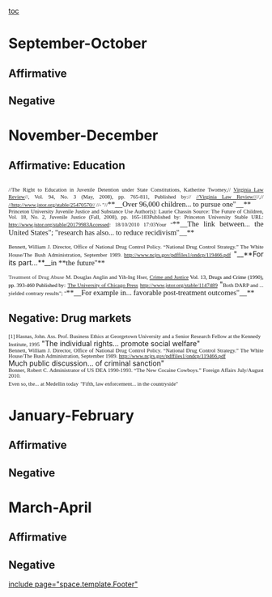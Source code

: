 [[toc]]
=September-October= 
==Affirmative== 
==Negative== 

=November-December= 
==Affirmative: Education== 
==<span style="display: block; line-height: 10.5pt; margin: 0in 0in 0pt; text-align: justify; text-justify: inter-ideograph;"> </span>== 
<span style="display: block; margin: 0in 0in 0pt; text-align: justify; text-justify: inter-ideograph;"><span style="font-family: 'Calibri','sans-serif'; font-size: 8pt;"><span style="display: block; line-height: 10.5pt; margin: 0in 0in 0pt; text-align: justify; text-justify: inter-ideograph;"><span style="font-family: 'Calibri','sans-serif'; font-size: 8pt; font-weight: normal;">//The Right to Education in Juvenile Detention under State Constitutions, Katherine Twomey,// </span><span style="color: #265985; font-family: 'Calibri','sans-serif'; font-size: 8pt; font-style: normal; font-weight: normal;">[[http://www.jstor.org.shs-13.scarsdaleschools.k12.ny.us:2048/action/showPublication?journalCode=virglawrevi|Virginia Law Review]]</span>//<span style="font-family: 'Calibri','sans-serif'; font-size: 8pt; font-weight: normal;">, Vol. 94, No. 3 (May, 2008), pp. 765-811, Published by:</span>// <span style="color: #265985; font-family: 'Calibri','sans-serif'; font-size: 8pt; font-weight: normal;">[[http://www.jstor.org.shs-13.scarsdaleschools.k12.ny.us:2048/action/showPublisher?publisherCode=vlr|//Virginia Law Review//]]</span><span style="font-family: 'Calibri','sans-serif'; font-size: 8pt; font-weight: normal;">//,// [[http://www.jstor.org/stable/25470570|//http://www.jstor.org/stable/25470570//]] //- "//<span style="font-family: 'Calibri','sans-serif'; font-size: 11pt;">**__Over 96,000 children... to pursue one"__**</span></span></span>Princeton University Juvenile Justice and Substance Use Author(s): Laurie Chassin Source: The Future of Children, Vol. 18, No. 2, Juvenile Justice (Fall, 2008), pp. 165-183Published by: Princeton University Stable URL: http://www.jstor.org/stable/20179983Accessed: 18/10/2010 17:03Your "<span style="font-family: 'Calibri','sans-serif'; font-size: 11pt;">**__The link between... the United States"; "research has also... <span style="font-family: 'Calibri','sans-serif'; font-size: 11pt;">to reduce recidivism"</span>__**</span></span></span>

<span style="display: block; margin: 0in 0in 0pt; mso-layout-grid-align: none; text-align: justify; text-justify: inter-ideograph;"><span style="font-family: 'Calibri','sans-serif'; font-size: 8pt;">Bennett, William J. Director, Office of National Drug Control Policy. “National Drug Control Strategy.” The White House/The Bush Administration, September 1989. [[http://www.ncjrs.gov/pdffiles1/ondcp/119466.pdf]]</span> "__**For its part...**__<span style="font-family: 'Calibri','sans-serif'; font-size: 11pt;">in **the future"**</span></span>


<span style="display: block; margin: 0in 0in 0pt; text-align: justify; text-justify: inter-ideograph;"><span style="color: #333333; font-family: 'Calibri','sans-serif'; font-size: 8pt;">Treatment of Drug Abuse </span><span style="font-family: 'Calibri','sans-serif'; font-size: 8pt;">M. Douglas Anglin and Yih-Ing Hser, </span><span style="color: #265985; font-family: 'Calibri','sans-serif'; font-size: 8pt;">[[http://www.jstor.org.shs-13.scarsdaleschools.k12.ny.us:2048/action/showPublication?journalCode=crimejustice|Crime and Justice]]</span><span style="color: black; font-family: 'Calibri','sans-serif'; font-size: 8pt;"> Vol. 13, Drugs and Crime (1990), pp. 393-460 Published by:</span> <span style="color: #265985; font-family: 'Calibri','sans-serif'; font-size: 8pt;">[[http://www.jstor.org.shs-13.scarsdaleschools.k12.ny.us:2048/action/showPublisher?publisherCode=ucpress|The University of Chicago Press]]</span> <span style="font-family: 'Calibri','sans-serif'; font-size: 8pt;">[[http://www.jstor.org/stable/1147489]]</span> "<span style="font-family: 'Calibri','sans-serif'; font-size: 8pt;">Both DARP and ... yielded contrary results"; "<span style="font-family: 'Calibri','sans-serif'; font-size: 11pt;">**__For example in... favorable post-treatment outcomes"__**</span></span></span>
==Negative: Drug markets== 
<span class="MsoFootnoteReference"><span style="font-family: 'Calibri','sans-serif'; font-size: 8pt;"><span class="MsoFootnoteReference"><span style="font-family: 'Calibri','sans-serif'; font-size: 8pt;">[1]</span></span></span></span><span style="font-family: 'Calibri','sans-serif'; font-size: 8pt;"> Hasnas, John. Ass. Prof. Business Ethics at Georgetown University and a Senior Research Fellow at the Kennedy Institute, 1995</span>
"The individual rights... promote social welfare"
<span style="display: block; margin: 0in 0in 0pt; mso-layout-grid-align: none; text-align: justify; text-justify: inter-ideograph;"><span style="font-family: 'Calibri','sans-serif'; font-size: 8pt;">Bennett, William J. Director, Office of National Drug Control Policy. “National Drug Control Strategy.” The White House/The Bush Administration, September 1989. http://www.ncjrs.gov/pdffiles1/ondcp/119466.pdf </span></span>
Much public discussion... of criminal sanction"
<span style="display: block; margin: 0in 0in 0pt; mso-layout-grid-align: none; text-align: justify; text-justify: inter-ideograph;"><span style="font-family: 'Calibri','sans-serif'; font-size: 8pt;">Bonner, Robert C. Administrator of US DEA 1990-1993. “The New Cocaine Cowboys.” Foreign Affairs July/August 2010. </span></span>
<span style="font-family: 'Calibri','sans-serif'; font-size: 8pt; margin: 0in 0in 0pt;">Even so, the... at Medellin today</span>
<span style="font-family: 'Calibri','sans-serif'; font-size: 8pt; margin: 0in 0in 0pt;">"Fifth, law enforcement... in the countryside"</span>
=January-February= 

==Affirmative== 
==Negative== 

=March-April= 
==Affirmative== 
==Negative== 

[[include page="space.template.Footer"]]